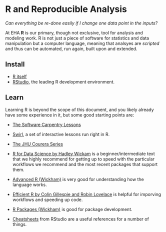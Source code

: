# R and Reproducible Analysis {#r}

*Can everything be re-done easily if I change one data point in the inputs?*

At EHA **R** is our primary, though not exclusive, tool for analysis and
modeling work. R is not just a piece of software for statistics and data
manipulation but a computer language, meaning that analsyes are *scripted* and
thus can be automated, run again, built upon and extended.

## Install

-   [R itself](https://cran.r-project.org/)
-   [RStudio](https://www.rstudio.com/), the leading R development environment.

## Learn

Learning R is beyond the scope of this document, and you likely already have
some experience in it, but some good starting points are:

-   [The Software Carpentry
    Lessons](http://swcarpentry.github.io/r-novice-gapminder/)
-   [Swirl](http://swirlstats.com/), a set of interactive lessons run right
    in R.
-   [The JHU Courera
    Series](https://www.coursera.org/specializations/jhu-data-science)

-   [R for Data Science by Hadley Wickam](http://r4ds.had.co.nz/) is a
    beginner/intermediate text that we highly recommend for getting up to speed
    with the particular workflows we recommend and the most recent packages that
    support them.

-   [Advanced R (Wickham)](http://adv-r.had.co.nz/) is very good for
    understanding how the language works.
-   [Efficient R by Colin Gillespie and Robin
    Lovelace](https://csgillespie.github.io/efficientR/) is helpful for
    imporving workflows and speeding up code.
-   [R Packages (Wickham)](http://r-pkgs.had.co.nz/) is good for package
    development.
-   [Cheatsheets](https://www.rstudio.com/resources/cheatsheets/) from RStudio
    are a useful references for a number of things.


